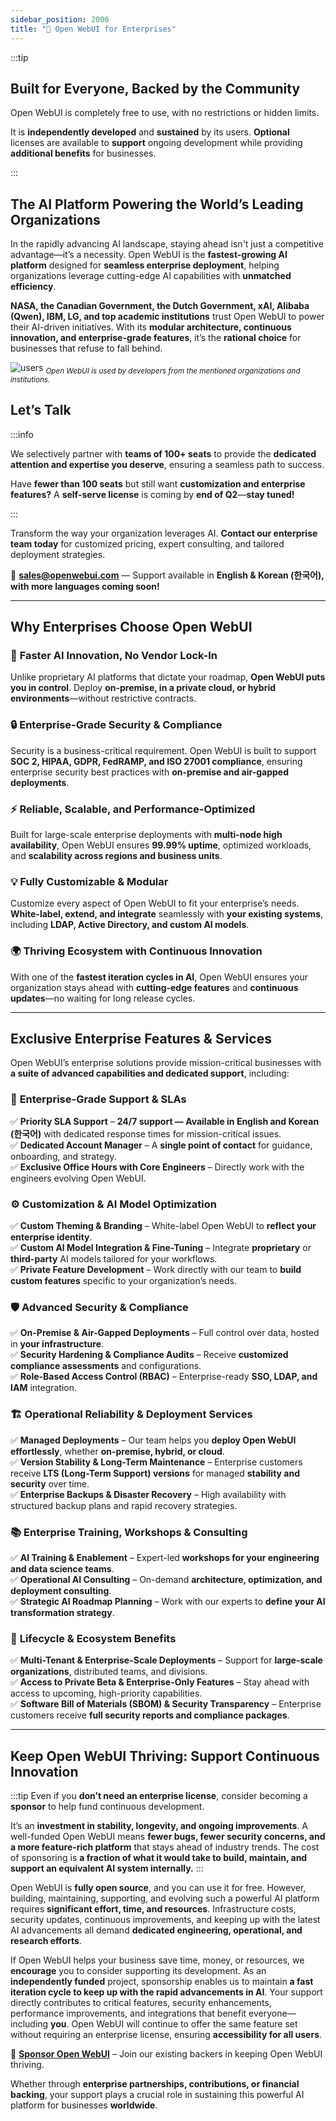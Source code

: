 ```yaml
---
sidebar_position: 2000
title: "🏢 Open WebUI for Enterprises"
---
```



:::tip

## Built for Everyone, Backed by the Community  

Open WebUI is completely free to use, with no restrictions or hidden limits.  

It is **independently developed** and **sustained** by its users. **Optional** licenses are available to **support** ongoing development while providing **additional benefits** for businesses.

:::


## The AI Platform Powering the World’s Leading Organizations  


In the rapidly advancing AI landscape, staying ahead isn't just a competitive advantage—it’s a necessity. Open WebUI is the **fastest-growing AI platform** designed for **seamless enterprise deployment**, helping organizations leverage cutting-edge AI capabilities with **unmatched efficiency**.  

**NASA, the Canadian Government, the Dutch Government, xAI, Alibaba (Qwen), IBM, LG, and top academic institutions** trust Open WebUI to power their AI-driven initiatives. With its **modular architecture, continuous innovation, and enterprise-grade features**, it’s the **rational choice** for businesses that refuse to fall behind.  

![users](/images/enterprise/users.png)
<sub className=" text-xs">*Open WebUI is used by developers from the mentioned organizations and institutions.*</sub>


## **Let’s Talk**  

:::info

We selectively partner with **teams of 100+ seats** to provide the **dedicated attention and expertise you deserve**, ensuring a seamless path to success.  

Have **fewer than 100 seats** but still want **customization and enterprise features?** A **self-serve license** is coming by **end of Q2**—**stay tuned!**  

:::

Transform the way your organization leverages AI. **Contact our enterprise team today** for customized pricing, expert consulting, and tailored deployment strategies.  

📧 **sales@openwebui.com** — Support available in **English & Korean (한국어), with more languages coming soon!**  

---

## Why Enterprises Choose Open WebUI  

### 🚀 **Faster AI Innovation, No Vendor Lock-In**  
Unlike proprietary AI platforms that dictate your roadmap, **Open WebUI puts you in control**. Deploy **on-premise, in a private cloud, or hybrid environments**—without restrictive contracts.  

### 🔒 **Enterprise-Grade Security & Compliance**  
Security is a business-critical requirement. Open WebUI is built to support **SOC 2, HIPAA, GDPR, FedRAMP, and ISO 27001 compliance**, ensuring enterprise security best practices with **on-premise and air-gapped deployments**.  

### ⚡ **Reliable, Scalable, and Performance-Optimized**  
Built for large-scale enterprise deployments with **multi-node high availability**, Open WebUI ensures **99.99% uptime**, optimized workloads, and **scalability across regions and business units**.  

### 💡 **Fully Customizable & Modular**  
Customize every aspect of Open WebUI to fit your enterprise’s needs. **White-label, extend, and integrate** seamlessly with **your existing systems**, including **LDAP, Active Directory, and custom AI models**.  

### 🌍 **Thriving Ecosystem with Continuous Innovation**  
With one of the **fastest iteration cycles in AI**, Open WebUI ensures your organization stays ahead with **cutting-edge features** and **continuous updates**—no waiting for long release cycles.  

---

## **Exclusive Enterprise Features & Services**  

Open WebUI’s enterprise solutions provide mission-critical businesses with **a suite of advanced capabilities and dedicated support**, including:  

### 🔧 **Enterprise-Grade Support & SLAs**  
✅ **Priority SLA Support** – **24/7 support — Available in English and Korean (한국어)** with dedicated response times for mission-critical issues.  
✅ **Dedicated Account Manager** – A **single point of contact** for guidance, onboarding, and strategy.  
✅ **Exclusive Office Hours with Core Engineers** – Directly work with the engineers evolving Open WebUI.  

### ⚙ **Customization & AI Model Optimization**  
✅ **Custom Theming & Branding** – White-label Open WebUI to **reflect your enterprise identity**.  
✅ **Custom AI Model Integration & Fine-Tuning** – Integrate **proprietary** or **third-party** AI models tailored for your workflows.  
✅ **Private Feature Development** – Work directly with our team to **build custom features** specific to your organization’s needs.  

### 🛡️ **Advanced Security & Compliance**  
✅ **On-Premise & Air-Gapped Deployments** – Full control over data, hosted in **your infrastructure**.  
✅ **Security Hardening & Compliance Audits** – Receive **customized compliance assessments** and configurations.  
✅ **Role-Based Access Control (RBAC)** – Enterprise-ready **SSO, LDAP, and IAM** integration.  

### 🏗️ **Operational Reliability & Deployment Services**  
✅ **Managed Deployments** – Our team helps you **deploy Open WebUI effortlessly**, whether **on-premise, hybrid, or cloud**.  
✅ **Version Stability & Long-Term Maintenance** – Enterprise customers receive **LTS (Long-Term Support) versions** for managed **stability and security** over time.  
✅ **Enterprise Backups & Disaster Recovery** – High availability with structured backup plans and rapid recovery strategies.  

### 📚 **Enterprise Training, Workshops & Consulting**  
✅ **AI Training & Enablement** – Expert-led **workshops for your engineering and data science teams**.  
✅ **Operational AI Consulting** – On-demand **architecture, optimization, and deployment consulting**.  
✅ **Strategic AI Roadmap Planning** – Work with our experts to **define your AI transformation strategy**.  

### 🔄 **Lifecycle & Ecosystem Benefits**  
✅ **Multi-Tenant & Enterprise-Scale Deployments** – Support for **large-scale organizations**, distributed teams, and divisions.  
✅ **Access to Private Beta & Enterprise-Only Features** – Stay ahead with access to upcoming, high-priority capabilities.  
✅ **Software Bill of Materials (SBOM) & Security Transparency** – Enterprise customers receive **full security reports and compliance packages**.  

---

## **Keep Open WebUI Thriving: Support Continuous Innovation** 

:::tip
Even if you **don’t need an enterprise license**, consider becoming a **sponsor** to help fund continuous development. 

It’s an **investment in stability, longevity, and ongoing improvements**. A well-funded Open WebUI means **fewer bugs, fewer security concerns, and a more feature-rich platform** that stays ahead of industry trends. The cost of sponsoring is **a fraction of what it would take to build, maintain, and support an equivalent AI system internally.** 
:::


Open WebUI is **fully open source**, and you can use it for free. However, building, maintaining, supporting, and evolving such a powerful AI platform requires **significant effort, time, and resources**. Infrastructure costs, security updates, continuous improvements, and keeping up with the latest AI advancements all demand **dedicated engineering, operational, and research efforts**.  

If Open WebUI helps your business save time, money, or resources, we **encourage** you to consider supporting its development. As an **independently funded** project, sponsorship enables us to maintain **a fast iteration cycle to keep up with the rapid advancements in AI**. Your support directly contributes to critical features, security enhancements, performance improvements, and integrations that benefit everyone—including **you**. Open WebUI will continue to offer the same feature set without requiring an enterprise license, ensuring **accessibility for all users**.

💙 **[Sponsor Open WebUI](https://github.com/sponsors/tjbck)** – Join our existing backers in keeping Open WebUI thriving.  

Whether through **enterprise partnerships, contributions, or financial backing**, your support plays a crucial role in sustaining this powerful AI platform for businesses **worldwide**.  

